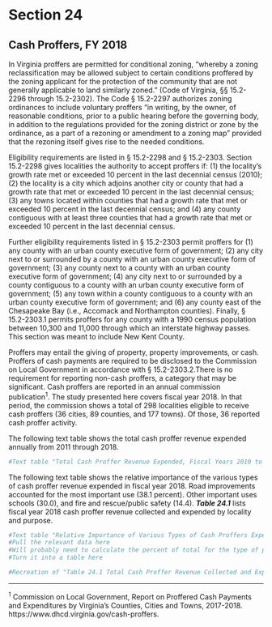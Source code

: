 
# Section 24

## Cash Proffers, FY 2018

In  Virginia  proffers  are  permitted  for  conditional  zoning,  “whereby a zoning reclassification may be allowed subject to  certain  conditions  proffered  by  the  zoning  applicant  for the protection of the community that are not generally applicable to land similarly zoned.” (Code of Virginia, §§ 15.2-2296  through  15.2-2302).  The  Code  §  15.2-2297  authorizes zoning ordinances to include voluntary proffers “in  writing,  by  the  owner,  of  reasonable  conditions,  prior  to a public hearing before the governing body, in addition to the regulations provided for the zoning district or zone by the ordinance, as a part of a rezoning or amendment to a zoning map” provided that the rezoning itself gives rise to the needed conditions. 

Eligibility requirements are listed in § 15.2-2298 and §   15.2-2303.   Section   15.2-2298   gives   localities   the   authority to accept proffers if: (1) the locality’s growth rate met  or  exceeded  10  percent  in  the  last  decennial  census  (2010); (2) the locality is a city which adjoins another city or  county  that  had  a  growth  rate  that  met  or  exceeded  10  percent in the last decennial census; (3) any towns located within counties that had a  growth rate that met or exceeded 10 percent in the last decennial census; and (4) any county contiguous  with  at  least  three  counties  that  had  a  growth  rate that met or exceeded 10 percent in the last decennial census.

Further  eligibility  requirements  listed  in  §  15.2-2303  permit  proffers  for  (1)  any  county  with  an  urban  county  executive  form  of  government;  (2)  any  city  next  to  or  surrounded  by  a  county  with  an  urban  county  executive  form of government; (3) any county next to a county with an urban county executive form of government; (4) any city next to or surrounded by a county contiguous to a county with  an  urban  county  executive  form  of  government;  (5)  any town within a county contiguous to a county with an urban  county  executive  form  of  government;  and  (6)  any  county  east  of  the  Chesapeake  Bay  (i.e.,  Accomack  and  Northampton  counties).  Finally,  §  15.2-2303.1  permits  proffers  for  any  county  with  a  1990  census  population  between  10,300  and  11,000  through  which  an  interstate  highway  passes.  This  section  was  meant  to  include  New  Kent County.

Proffers  may  entail  the  giving  of  property,  property  improvements,  or  cash.  Proffers  of  cash  payments  are  required  to  be  disclosed  to  the  Commission  on  Local  Government  in  accordance  with  §  15.2-2303.2.There  is  no requirement for reporting non-cash proffers, a category that  may  be  significant.  Cash  proffers  are  reported  in  an  annual commission publication$^1$. The study presented here covers fiscal  year  2018.  In  that  period,  the  commission  shows  a  total  of  298  localities  eligible  to  receive  cash  proffers (36 cities, 89 counties, and 177 towns). Of those, 36 reported cash proffer activity.

The  following  text  table  shows  the  total  cash  proffer  revenue expended annually from 2011 through 2018. 

```r
#Text table "Total Cash Proffer Revenue Expended, Fiscal Years 2010 to 2017" goes here.
```

The   following   text   table   shows   the   relative   importance of the various types of cash proffer revenue expended   in   fiscal   year   2018.   Road   improvements   accounted for the most important use (38.1 percent). Other important  uses  schools  (30.0),  and  fire  and  rescue/public  safety (14.4). ***Table 24.1*** lists fiscal year 2018 cash proffer revenue collected and expended by locality and purpose.

```r
#Text table "Relative Importance of Various Types of Cash Proffers Expended in FY 2018"
#Pull the relevant data here
#Will probably need to calculate the percent of total for the type of proffer here
#Turn it into a table here
```

```r
#Recreation of "Table 24.1 Total Cash Proffer Revenue Collected and Expended by Purpose, by Locality, FY 2018" goes here
```


-----------------------------------------------------------------------------------------------------------

$^1$ Commission on Local Government, Report on Proffered Cash Payments and Expenditures by Virginia’s Counties, Cities and Towns, 2017-2018. https://www.dhcd.virginia.gov/cash-proffers. 